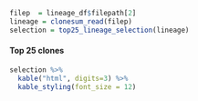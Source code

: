 
```r
filep  = lineage_df$filepath[2]
lineage = clonesum_read(filep)
selection = top25_lineage_selection(lineage)
```

#### Top 25 clones
```r
selection %>%
  kable("html", digits=3) %>%
  kable_styling(font_size = 12)
```

